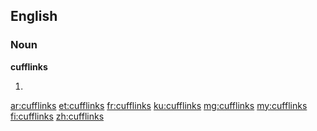 ==English==

===Noun===
'''cufflinks'''
# {{plural of|cufflink}}

[[ar:cufflinks]]
[[et:cufflinks]]
[[fr:cufflinks]]
[[ku:cufflinks]]
[[mg:cufflinks]]
[[my:cufflinks]]
[[fi:cufflinks]]
[[zh:cufflinks]]